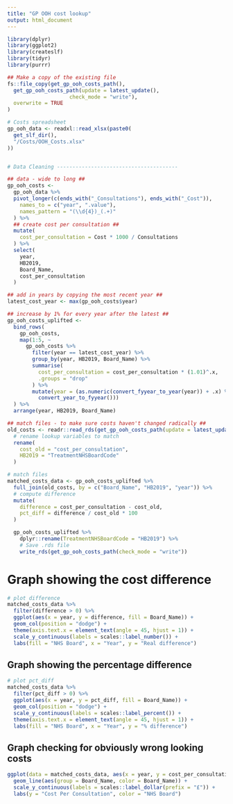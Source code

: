 ```yaml
---
title: "GP OOH cost lookup"
output: html_document
---
```


```r
library(dplyr)
library(ggplot2)
library(createslf)
library(tidyr)
library(purrr)

## Make a copy of the existing file
fs::file_copy(get_gp_ooh_costs_path(),
  get_gp_ooh_costs_path(update = latest_update(),
                    check_mode = "write"),
  overwrite = TRUE
)

# Costs spreadsheet
gp_ooh_data <- readxl::read_xlsx(paste0(
  get_slf_dir(),
  "/Costs/OOH_Costs.xlsx"
))


# Data Cleaning ---------------------------------------

## data - wide to long ##
gp_ooh_costs <-
  gp_ooh_data %>%
  pivot_longer(c(ends_with("_Consultations"), ends_with("_Cost")),
    names_to = c("year", ".value"),
    names_pattern = "(\\d{4})_(.+)"
  ) %>%
  ## create cost per consultation ##
  mutate(
    cost_per_consultation = Cost * 1000 / Consultations
  ) %>%
  select(
    year,
    HB2019,
    Board_Name,
    cost_per_consultation
  )

## add in years by copying the most recent year ##
latest_cost_year <- max(gp_ooh_costs$year)

## increase by 1% for every year after the latest ##
gp_ooh_costs_uplifted <-
  bind_rows(
    gp_ooh_costs,
    map(1:5, ~
      gp_ooh_costs %>%
        filter(year == latest_cost_year) %>%
        group_by(year, HB2019, Board_Name) %>%
        summarise(
          cost_per_consultation = cost_per_consultation * (1.01)^.x,
          .groups = "drop"
        ) %>%
        mutate(year = (as.numeric(convert_fyyear_to_year(year)) + .x) %>%
          convert_year_to_fyyear()))
  ) %>%
  arrange(year, HB2019, Board_Name)

## match files - to make sure costs haven't changed radically ##
old_costs <- readr::read_rds(get_gp_ooh_costs_path(update = latest_update())) %>%
  # rename lookup variables to match
  rename(
    cost_old = "cost_per_consultation",
    HB2019 = "TreatmentNHSBoardCode"
  )

# match files
matched_costs_data <- gp_ooh_costs_uplifted %>%
  full_join(old_costs, by = c("Board_Name", "HB2019", "year")) %>%
  # compute difference
  mutate(
    difference = cost_per_consultation - cost_old,
    pct_diff = difference / cost_old * 100
  )

  gp_ooh_costs_uplifted %>%
    dplyr::rename(TreatmentNHSBoardCode = "HB2019") %>%
    # Save .rds file
    write_rds(get_gp_ooh_costs_path(check_mode = "write"))

```

# Graph showing the cost difference 

```r
# plot difference
matched_costs_data %>%
  filter(difference > 0) %>%
  ggplot(aes(x = year, y = difference, fill = Board_Name)) +
  geom_col(position = "dodge") +
  theme(axis.text.x = element_text(angle = 45, hjust = 1)) +
  scale_y_continuous(labels = scales::label_number()) +
  labs(fill = "NHS Board", x = "Year", y = "Real difference") 

```

## Graph showing the percentage difference 

```r
# plot pct_diff
matched_costs_data %>%
  filter(pct_diff > 0) %>%
  ggplot(aes(x = year, y = pct_diff, fill = Board_Name)) +
  geom_col(position = "dodge") +
  scale_y_continuous(labels = scales::label_percent()) +
  theme(axis.text.x = element_text(angle = 45, hjust = 1)) +
  labs(fill = "NHS Board", x = "Year", y = "% difference") 

```

## Graph checking for obviously wrong looking costs 

```r
ggplot(data = matched_costs_data, aes(x = year, y = cost_per_consultation)) +
  geom_line(aes(group = Board_Name, color = Board_Name)) +
  scale_y_continuous(labels = scales::label_dollar(prefix = "£")) +
  labs(y = "Cost Per Consultation", color = "NHS Board")
```


